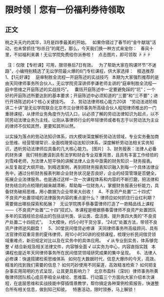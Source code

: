 # 限时领｜您有一份福利券待领取
## 正文
桃之夭夭灼灼其华，3月是四季最美的开始。
 
如果你错过了春节的“金牛献瑞”活动，也未曾抓住“秒杀日”的尾巴，那么，今天我们换一种方式来宠你：
 
春风十里，不如福利来袭！无讼学院免费给你派券啦！
 
点击图片，即可领取
☟☟☟

 
注：仅限【专栏课】可用，限领券后7日有效。
 
为了帮助大家在购课环节“不迷路”，小编特别精选了无讼学院最火爆的6门专栏课程，供大家选择：
 
精选推荐
 
1、【1元好课】
 
庭审制胜全流程—开庭陈述的实战技巧
 
本期为大家强烈推荐的是由天同律师事务所合伙人，无讼学院资深讲师李谦老师主讲的“庭审制胜全流程—庭中思维之开庭陈述的实战技巧”。
 
囊括开庭陈述中一定要避免踩的“坑”；一个好的开庭陈述所要达到的基本要求；开庭陈述中必须知道的“三要”和“三不要”；进行开场陈述的4个核心关键技巧。
 
2、劳动法律师核心能力20讲
 
“劳动法进阶精讲二十讲”是无讼学院联合北京市兰台律师事务所高级合伙人程阳律师推出的一门重磅课程，从律师业务角度作为切入口，以必须了解的劳动法律知识为起点，以不同劳动法律业务为主线，让刚从事律师行业的年轻律师或者有志于以劳动法为主业的律师不仅知其然，更要知其所以然。

以实操为落点的劳动法知识体系，四大模块深度解析劳动法领域，专业实务叠加商业思维、经营管理常识...全面梳理劳动法知识体系，深度解析劳动法相关实务知识，透析劳动法律师应具备的几大核心能力。 [图片]
 
3、财务报表：法律人必备的财务课
 
我们特别邀请到具有法学和财会专业双重背景，且具有丰富工作经验的刘雪峰老师，为法律人短平快的讲解法律人业务中亟需的财务知识－财务报表。
 
从反复敲定大纲开始，到精选案例，再到把财务报表知识融入到每一个具体法律业务中，通过分析财务报表判断企业财务状况是否良好，企业的经营管理是否健全，拓展企业法律服务。也是通过这样一次一次课程体系和内容的不断打磨，把法律和财务结合的点梳理的越来越清晰，帮助每一位财务人，掌握财务报表分析能力，具备财务破局思维，用小数据为企业带来大创收！
 
4、不良资产处置“二十四式”
 
不良资产处置领域的法律服务内容的重点是什么？
律师应如何抓住行业红利期？
需要做出哪些探索和拓展？
 
无讼学院携手蔡春雷律师打造了一款精品线上课程——《不良资产处置“二十四”招式》。本课程是根据蔡春雷律师不良资产处置团队多年的实践经验总结出的包括谈判类、诉讼类、盘活类、提升类四大类的“不良资产处置二十四招式”。
 
3大模块，约5小时干货分享，“24式”处置方法，带领不良资产律师逆风翻盘！ 
 
5、30堂民间借贷必修课
 
天同律师事务所高级顾问、具有法官律师双重背景的夏伟律师，用10小时30讲的视频课程，梳理分析民间借贷领域重难点，新旧规定对比以及在实务中的具体应用。
 
√ 从专业到实务，体系够完整
√ 结合新规及相关法律文件，内容够全面
√ 以实务为中心，内容直指实践
 
本课程也是近年天同律师事务所在民间借贷领域研究成果的集中呈现。
 
6、法律人必修课：快速搭建检索思维体系
 
如何在大数据时代，信息大爆炸的今天，高效、精准的找到我们需要的信息？
如何巧妙使用不同渠道，高效精准检索？
如何把复杂事实用简明的方式呈现，让其更具影响力？
 
北京市盈科（深圳）律师事务所黄敬律师团队核心成员李祖全从绪论、思维篇、行动篇三个方面向大家介绍本次课程，在底层思维和实战技能中穿插情景教学，帮你搞定各种案例检索报告，快速整合所有相关信息，做到知己知彼。
 
特惠活动，限时领券，马上解锁！
